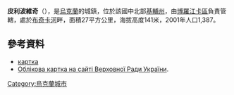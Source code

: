{{coord|50|36|36|N|29|57|16|E|scale:30000|display=title}}

'''皮利波維奇'''（{{lang-uk|Пилиповичі}}），是[[烏克蘭|烏克蘭]]的城鎮，位於該國中北部[[基輔州|基輔州]]，由[[博羅江卡區|博羅江卡區]]負責管轄，處於[[布奇卡河|布奇卡河]]畔，面積27平方公里，海拔高度141米，2001年人口1,387。

==參考資料==
* [http://gska2.rada.gov.ua/pls/z7502/A005?rdat1=24.02.2010&rf7571=15319 картка]{{Dead link|date=2018年6月 |bot=InternetArchiveBot |fix-attempted=no }}
* [http://gska2.rada.gov.ua/pls/z7502/A005?rdat1=20.10.2003&rf7571=15319 Облікова картка на сайті Верховної Ради України]{{Dead link|date=2018年6月 |bot=InternetArchiveBot |fix-attempted=no }}.

{{Ukraine-geo-stub}}
[[Category:烏克蘭城市|Category:烏克蘭城市]]